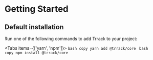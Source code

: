 
# Getting Started

## Default installation

Run one of the following commands to add Trrack to your project:

<Tabs items={['yarn', 'npm']}>
  <Tab>
    ```bash copy
      yarn add @trrack/core
    ```
  </Tab>
  <Tab>
    ```bash copy
      npm install @trrack/core
    ```
  </Tab>
</Tabs>
